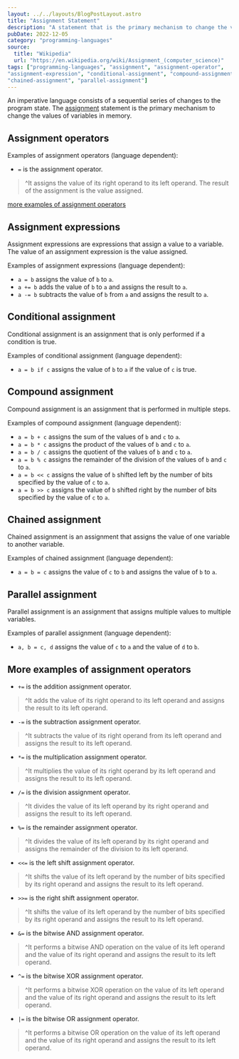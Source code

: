 ```yaml
---
layout: ../../layouts/BlogPostLayout.astro
title: "Assignment Statement"
description: "A statement that is the primary mechanism to change the values of variables in memory"
pubDate: 2022-12-05
category: "programming-languages"
source:
  title: "Wikipedia"
  url: "https://en.wikipedia.org/wiki/Assignment_(computer_science)"
tags: ["programming-languages", "assignment", "assignment-operator", 
"assignment-expression", "conditional-assignment", "compound-assignment", 
"chained-assignment", "parallel-assignment"]
---
```


An imperative language consists of a sequential series of changes to the program state. The [assignment](<https://en.wikipedia.org/wiki/Assignment_(computer_science)>) statement is the primary mechanism to change the values of variables in memory.

## Assignment operators

Examples of assignment operators (language dependent):

- `=` is the assignment operator. 
>^It assigns the value of its right operand to its left operand. The result of the assignment is the value assigned.

[more examples of assignment operators](#more-examples-of-assignment-operators)

## Assignment expressions

Assignment expressions are expressions that assign a value to a variable. The value of an assignment expression is the value assigned.

Examples of assignment expressions (language dependent):

- `a = b` assigns the value of `b` to `a`.
- `a += b` adds the value of `b` to `a` and assigns the result to `a`.
- `a -= b` subtracts the value of `b` from `a` and assigns the result to `a`.

## Conditional assignment

Conditional assignment is an assignment that is only performed if a condition is true.

Examples of conditional assignment (language dependent):

- `a = b if c` assigns the value of `b` to `a` if the value of `c` is true.

## Compound assignment

Compound assignment is an assignment that is performed in multiple steps.

Examples of compound assignment (language dependent):

- `a = b + c` assigns the sum of the values of `b` and `c` to `a`.
- `a = b * c` assigns the product of the values of `b` and `c` to `a`.
- `a = b / c` assigns the quotient of the values of `b` and `c` to `a`.
- `a = b % c` assigns the remainder of the division of the values of `b` and `c` to `a`.
- `a = b << c` assigns the value of `b` shifted left by the number of bits specified by the value of `c` to `a`.
- `a = b >> c` assigns the value of `b` shifted right by the number of bits specified by the value of `c` to `a`.

## Chained assignment

Chained assignment is an assignment that assigns the value of one variable to another variable.

Examples of chained assignment (language dependent):

- `a = b = c` assigns the value of `c` to `b` and assigns the value of `b` to `a`.

## Parallel assignment

Parallel assignment is an assignment that assigns multiple values to multiple variables.

Examples of parallel assignment (language dependent):

- `a, b = c, d` assigns the value of `c` to `a` and the value of `d` to `b`.

## More examples of assignment operators

- `+=` is the addition assignment operator. 
>^It adds the value of its right operand to its left operand and assigns the result to its left operand.
- `-=` is the subtraction assignment operator. 
>^It subtracts the value of its right operand from its left operand and assigns the result to its left operand.
- `*=` is the multiplication assignment operator. 
>^It multiplies the value of its right operand by its left operand and assigns the result to its left operand.
- `/=` is the division assignment operator. 
>^It divides the value of its left operand by its right operand and assigns the result to its left operand.
- `%=` is the remainder assignment operator. 
>^It divides the value of its left operand by its right operand and assigns the remainder of the division to its left operand.
- `<<=` is the left shift assignment operator. 
>^It shifts the value of its left operand by the number of bits specified by its right operand and assigns the result to its left operand.
- `>>=` is the right shift assignment operator. 
>^It shifts the value of its left operand by the number of bits specified by its right operand and assigns the result to its left operand.
- `&=` is the bitwise AND assignment operator. 
>^It performs a bitwise AND operation on the value of its left operand and the value of its right operand and assigns the result to its left operand.
- `^=` is the bitwise XOR assignment operator. 
>^It performs a bitwise XOR operation on the value of its left operand and the value of its right operand and assigns the result to its left operand.
- `|=` is the bitwise OR assignment operator. 
>^It performs a bitwise OR operation on the value of its left operand and the value of its right operand and assigns the result to its left operand.